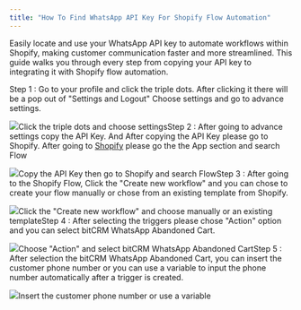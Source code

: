 ```yaml
---
title: "How To Find WhatsApp API Key For Shopify Flow Automation"
---
```


Easily locate and use your WhatsApp API key to automate workflows within Shopify, making customer communication faster and more streamlined. This guide walks you through every step from copying your API key to integrating it with Shopify flow automation.

Step 1 : Go to your profile and click the triple dots. After clicking it there will be a pop out of "Settings and Logout" Choose settings and go to advance settings.

![](https://cdn.prod.website-files.com/659655f5b20d395a5c69efcf/66a769fc0d2eaaa24ecd2978_AD_4nXeV0cWY2SdaO5P2CDHYtDk-e4xYOC83Ehkh9A8ns-1BRFfvZQbk-Mghigmp9qLK-7ontlMaXO4spZ2HuzOMlQS-gpkaLqQEIpoXI7mDU9GWR5vDuhSMozWFkX0DooD1rBUwOjBtBDygDBOozRm2CECPHMo.png)Click the triple dots and choose settingsStep 2 : After going to advance settings copy the API Key. And After copying the API Key please go to Shopify. After going to [Shopify](https://www.shopify.com/) please go the the App section and search Flow

![](https://cdn.prod.website-files.com/659655f5b20d395a5c69efcf/66a76b78166022587c3e822f_AD_4nXe8OBdmMN_CyBZmtRPyKQ2JWDaqGXK43eXeJgwpyotQt4Qrnn-ix9bLCJ9IpPFOO5DQVIpB2zKA2ERZB3SWWnCJ1Wsb7ToDpknXyVyWWX_xqLp6BNfdnPgxG71HZhPF0kFqUcPdSLUmihOg-VHIXYp0bn1i.png)Copy the API Key then go to Shopify and search FlowStep 3 : After going to the Shopify Flow, Click the "Create new workflow" and you can chose to create your flow manually or chose from an existing template from Shopify.

![](https://cdn.prod.website-files.com/659655f5b20d395a5c69efcf/66a769fcaa79b6973288e529_AD_4nXfCGTya-DXY0tShijaL_Jk6UtL-LUP0M095o3mJxmprst75SZcSc_9fYVclpef61qOMEbHZBbN_rYX2PT5Mat1fRVPUBwhprU6faWfmx7EL2hsiWoYZslyrTxiL2zNwwkr_h8RmfuXnAsrhdAftYJz_kkQ.png)Click the "Create new workflow" and choose manually or an existing templateStep 4 : After selecting the triggers please chose "Action" option and you can select bitCRM WhatsApp Abandoned Cart.

![](https://cdn.prod.website-files.com/659655f5b20d395a5c69efcf/66a7686b39ee4a6ded4abd3c_AD_4nXffWSmi1tOEpnRgyVNfBU88Pscy9hcqb48ukR704QFzZVXks15qHIZ89YNvx7X8TTZ1V0fVt_0ZbdKeAcnvzCfBwx0fp5caQ7244a-fRtJ3Q0U4A8irTzD24CDBNla-AypbXTCS6WTtUzrpGwPMCkU7m-4.png)Choose "Action" and select bitCRM WhatsApp Abandoned CartStep 5 : After selection the bitCRM WhatsApp Abandoned Cart, you can insert the customer phone number or you can use a variable to input the phone number automatically after a trigger is created.

![](https://cdn.prod.website-files.com/659655f5b20d395a5c69efcf/66a7686bb43a865916493e04_AD_4nXdgwukCSPB0x5QU15-H7MseoSCPCp2QpWJvhnEKPL6MbUx09vRqunh4wqQeZNftG6REKz7blAHicY7Zyw6ay54Z_x8ijyHq04P0Ic7Km3p65qyIRL_QfZEXMn96Xu08ujXtvGE6Ky-7U_p4IvzXMcA4kv3g.png)Insert the customer phone number or use a variable
